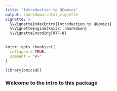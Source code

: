 ```yaml
---
title: "Introduction to QComics"
output: rmarkdown::html_vignette
vignette: >
  %\VignetteIndexEntry{Introduction to QComics}
  %\VignetteEngine{knitr::rmarkdown}
  %\VignetteEncoding{UTF-8}
---
```


```r
knitr::opts_chunk$set(
  collapse = TRUE,
  comment = "#>"
)
```

```r
library(omicsQC)
```

### Welcome to the intro to this package
